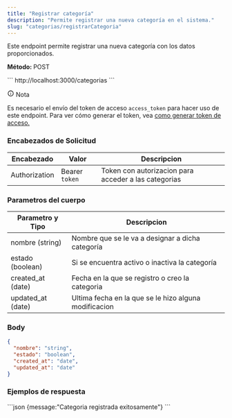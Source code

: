 ```yaml
---
title: "Registrar categoría"
description: "Permite registrar una nueva categoría en el sistema."
slug: "categorias/registrarCategoria"
---
```


Este endpoint permite registrar una nueva categoría con los datos proporcionados.

<p> 
<strong>Método: </strong><span class="sl-badge caution small astro-avdet4wd">POST</span>
</p>

<Tabs>
  <TabItem label="Endpoint">
  ```
  http://localhost:3000/categorias
  ```
  </TabItem>
</Tabs>

<aside aria-label="Nota" class="starlight-aside starlight-aside--note"> <p class="starlight-aside__title" aria-hidden="true"> <svg aria-hidden="true" class="starlight-aside__icon astro-c6vsoqas" width="16" height="16" viewBox="0 0 24 24" fill="currentColor" style="--sl-icon-size: 1em;"><path d="M12 11a1 1 0 0 0-1 1v4a1 1 0 0 0 2 0v-4a1 1 0 0 0-1-1Zm.38-3.92a1 1 0 0 0-.76 0 1 1 0 0 0-.33.21 1.15 1.15 0 0 0-.21.33 1 1 0 0 0 .21 1.09c.097.088.209.16.33.21A1 1 0 0 0 13 8a1.05 1.05 0 0 0-.29-.71 1 1 0 0 0-.33-.21ZM12 2a10 10 0 1 0 0 20 10 10 0 0 0 0-20Zm0 18a8 8 0 1 1 0-16.001A8 8 0 0 1 12 20Z"></path></svg> Nota </p> 
Es necesario el envío del token de acceso <code>access_token</code> para hacer uso de este endpoint. Para ver cómo generar el token, vea <a href="/usuarios/login">como generar token de acceso.</a></aside>

<h3>Encabezados de Solicitud</h3>

| Encabezado | Valor | Descripcion
|----------|-------| -------
| Authorization |  Bearer `token` | Token con autorizacion para acceder a las categorias

<h3>Parametros del cuerpo</h3>

| Parametro y Tipo | Descripcion
|----------|--------
| nombre (string) |  Nombre que se le va a designar a dicha categoría
| estado (boolean) | Si se encuentra activo o inactiva la categoría
| created_at (date) | Fecha en la que se registro o creo la categoria
| updated_at (date) | Ultima fecha en la que se le hizo alguna modificacion

### Body

```json
{
  "nombre": "string",
  "estado": "boolean",
  "created_at": "date",
  "updated_at": "date"
}
```

<h3>Ejemplos de respuesta</h3>

<Tabs>
  <TabItem label="Status 201">
  ```json
  {message:"Categoria registrada exitosamente"}
  ```
  </TabItem>
</Tabs>